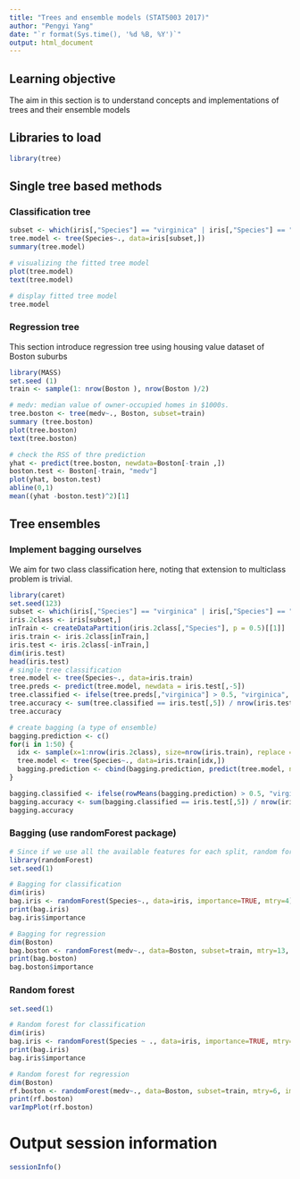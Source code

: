 ```yaml
---
title: "Trees and ensemble models (STAT5003 2017)"
author: "Pengyi Yang"
date: "`r format(Sys.time(), '%d %B, %Y')`"
output: html_document
---
```


## Learning objective
The aim in this section is to understand concepts and implementations of trees and their ensemble models

## Libraries to load
```r
library(tree)
```

## Single tree based methods 
### Classification tree
```r
subset <- which(iris[,"Species"] == "virginica" | iris[,"Species"] == "versicolor")
tree.model <- tree(Species~., data=iris[subset,])
summary(tree.model)

# visualizing the fitted tree model
plot(tree.model)
text(tree.model)

# display fitted tree model
tree.model
```

### Regression tree
This section introduce regression tree using housing value dataset of Boston suburbs
```r
library(MASS) 
set.seed (1)
train <- sample(1: nrow(Boston ), nrow(Boston )/2)

# medv: median value of owner-occupied homes in $1000s.
tree.boston <- tree(medv~., Boston, subset=train) 
summary (tree.boston)
plot(tree.boston) 
text(tree.boston)

# check the RSS of thre prediction
yhat <- predict(tree.boston, newdata=Boston[-train ,])
boston.test <- Boston[-train, "medv"]
plot(yhat, boston.test) 
abline(0,1)
mean((yhat -boston.test)^2)[1]
```

## Tree ensembles

### Implement bagging ourselves
We aim for two class classification here, noting that extension to multiclass problem is trivial. 
```r
library(caret)
set.seed(123)
subset <- which(iris[,"Species"] == "virginica" | iris[,"Species"] == "versicolor")
iris.2class <- iris[subset,]
inTrain <- createDataPartition(iris.2class[,"Species"], p = 0.5)[[1]]
iris.train <- iris.2class[inTrain,]
iris.test <- iris.2class[-inTrain,]
dim(iris.test)
head(iris.test)
# single tree classification 
tree.model <- tree(Species~., data=iris.train)
tree.preds <- predict(tree.model, newdata = iris.test[,-5])
tree.classified <- ifelse(tree.preds[,"virginica"] > 0.5, "virginica", "versicolor")
tree.accuracy <- sum(tree.classified == iris.test[,5]) / nrow(iris.test)
tree.accuracy

# create bagging (a type of ensemble)
bagging.prediction <- c()
for(i in 1:50) {
  idx <- sample(x=1:nrow(iris.2class), size=nrow(iris.train), replace = TRUE)
  tree.model <- tree(Species~., data=iris.train[idx,])
  bagging.prediction <- cbind(bagging.prediction, predict(tree.model, newdata = iris.test[,-5])[,"virginica"])
}

bagging.classified <- ifelse(rowMeans(bagging.prediction) > 0.5, "virginica", "versicolor")
bagging.accuracy <- sum(bagging.classified == iris.test[,5]) / nrow(iris.test)
bagging.accuracy
```


### Bagging (use randomForest package)
```r
# Since if we use all the available features for each split, random forest will reduce into bagging. Here we testing bagging by using random forest package and allowing the use of all features.
library(randomForest)
set.seed(1)

# Bagging for classification
dim(iris)
bag.iris <- randomForest(Species~., data=iris, importance=TRUE, mtry=4)
print(bag.iris)
bag.iris$importance

# Bagging for regression
dim(Boston)
bag.boston <- randomForest(medv~., data=Boston, subset=train, mtry=13, importance=TRUE)
print(bag.boston)
bag.boston$importance
```



### Random forest
```r
set.seed(1)

# Random forest for classification
dim(iris)
bag.iris <- randomForest(Species ~ ., data=iris, importance=TRUE, mtry=1)
print(bag.iris)
bag.iris$importance

# Random forest for regression
dim(Boston)
rf.boston <- randomForest(medv~., data=Boston, subset=train, mtry=6, importance=TRUE)
print(rf.boston)
varImpPlot(rf.boston)
```


# Output session information
```r
sessionInfo()
```





